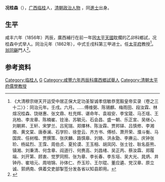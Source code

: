 '''况桂森'''（{{bd|？||？}}），[[广西|广西]][[临桂|临桂]]人，[[清朝|清朝]][[政治人物|政治人物]] ，同[[進士|進士]]出身。

== 生平 ==
咸丰六年（1856年）丙辰，廣西補行在前一年因[[太平天國|太平天國]]耽擱的乙卯科鄉試，况桂森中式举人。同治元年（1862年），中式壬戌科第三甲进士。任[[太平府|太平府]]教授<ref>《大清穆宗继天开运受中居正保大定功圣智诚孝信敏恭宽毅皇帝实录（卷之三十二）》：同治元年。壬戌。六月。……傅维弼、陈锡麒、梅雨田、段汝霖、林煊况桂森、饶继惠、张文鼎、杜充辉、谌命年、袁祖安、李宝箴、马丕瑶、王兆柏、李龙章、陈楠崔、铨淦、苏毓元、石会昌、盛一朝、乐正宣、吴继心、刘朝昇、王轩、宋梦兰、吕宪瑞、郑燡林、陈汝霖、贾邦铎、吕慎修、李湘南、黄文棠、唐泰澜、石学阶、徐登云、齐方书、傅桢、萧开荣、濮斗衡、马国宾、任树楷、贾撰策、张庆麟、路慎皋、刘辂、洪永勖、李赓云、庆钟张玠、杨延烈、王霂、周伯贞、夏抡谟、王玉相、胡凤冈、张士铨、耿名臣熊、镇湘、刘秉清、何含章、阎道行、何赉高、刘昌绪、吴正丙、蔡汝霖、郑履端、刘开第、顾衷、觉罗同照、张为章、李长春、李东垣、吴大光、晁炳、井钟丹、崔培元、周培锦、孙体仁、乔玉珍、王尔琨、董应遴、党汉章、原立诚、郭炳南、俱着交吏部掣签分发各省以知县即用。</ref>。[[翁同龢|翁同龢]]門人<ref name="鄭煒明2009">{{cite book|author=鄭煒明|title=況周頤先生年譜|url=http://books.google.com/books?id=QN9KAQAAIAAJ|year=2009|publisher=上海古籍出版社|isbn=978-7-5325-5108-8|pages=4–5}}</ref>。

==参考资料==
{{reflist}}

{{同治元年壬戌科殿试金榜}}

{{Authority control}}

{{DEFAULTSORT:Kuang況}}
[[Category:临桂人|Category:临桂人]]
[[Category:况姓|G]]
[[Category:咸豐六年丙辰科廣西鄉試舉人|Category:咸豐六年丙辰科廣西鄉試舉人]]
[[Category:清朝太平府儒學教授|Category:清朝太平府儒學教授]]


{{清朝人物小作品}}